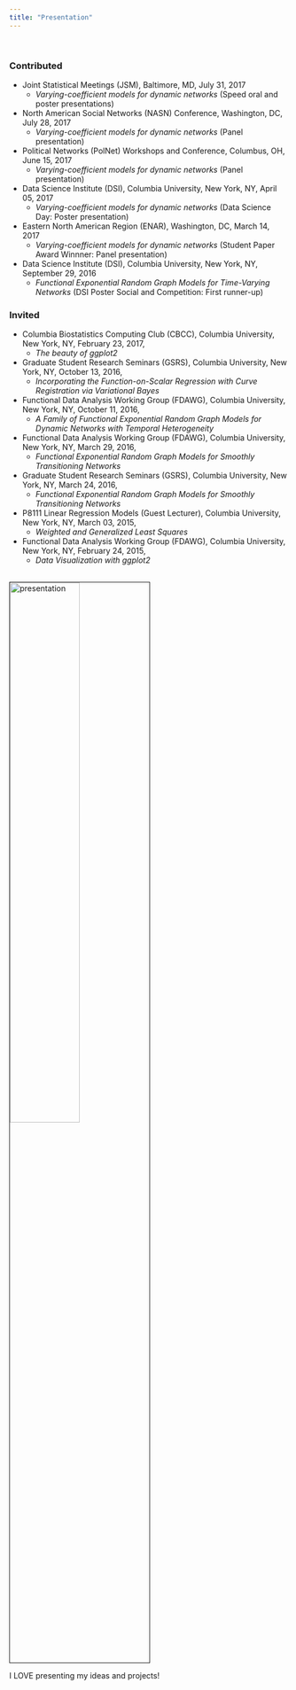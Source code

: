 ```yaml
---
title: "Presentation"
---
```


<br> 

### Contributed

* Joint Statistical Meetings (JSM), Baltimore, MD, July 31, 2017 
    + *Varying-coefficient models for dynamic networks* (Speed oral and poster presentations)
* North American Social Networks (NASN) Conference, Washington, DC, July 28, 2017
    + *Varying-coefficient models for dynamic networks* (Panel presentation)
* Political Networks (PolNet) Workshops and Conference, Columbus, OH, June 15, 2017 
    + *Varying-coefficient models for dynamic networks* (Panel presentation)
* Data Science Institute (DSI), Columbia University, New York, NY, April 05, 2017
    + *Varying-coefficient models for dynamic networks* (Data Science Day: Poster presentation)
* Eastern North American Region (ENAR), Washington, DC, March 14, 2017
    + *Varying-coefficient models for dynamic networks* (Student Paper Award Winnner: Panel presentation)
* Data Science Institute (DSI), Columbia University, New York, NY, September 29, 2016
    + *Functional Exponential Random Graph Models for Time-Varying Networks* (DSI Poster Social and Competition: First runner-up)
    
### Invited

* Columbia Biostatistics Computing Club (CBCC), Columbia University, New York, NY, February 23, 2017,
    + *The beauty of ggplot2*

* Graduate Student Research Seminars (GSRS), Columbia University, New York, NY, October 13, 2016, 
    + *Incorporating the Function-on-Scalar Regression with Curve Registration via Variational Bayes*

* Functional Data Analysis Working Group (FDAWG), Columbia University, New York, NY, October 11, 2016,
    + *A Family of Functional Exponential Random Graph Models for Dynamic Networks with Temporal Heterogeneity*

* Functional Data Analysis Working Group (FDAWG), Columbia University, New York, NY, March 29, 2016,
    + *Functional Exponential Random Graph Models for Smoothly Transitioning Networks*

* Graduate Student Research Seminars (GSRS), Columbia University, New York, NY, March 24, 2016, 
    + *Functional Exponential Random Graph Models for Smoothly Transitioning Networks*

* P8111 Linear Regression Models (Guest Lecturer), Columbia University, New York, NY, March 03, 2015,
    + *Weighted and Generalized Least Squares*

* Functional Data Analysis Working Group (FDAWG), Columbia University, New York, NY, February 24, 2015, 
    + *Data Visualization with ggplot2*
    
<br><img src="image/DSI.jpg" alt="presentation" style="width:50%; border:1px solid"><br>

I LOVE presenting my ideas and projects!


